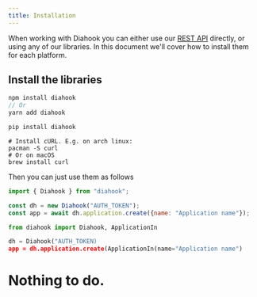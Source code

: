 ```yaml
---
title: Installation
---
```




When working with Diahook you can either use our [REST API](https://api.diahook.com/docs) directly, or using any of our libraries. In this document we'll cover how to install them for each platform.


## Install the libraries

<CodeTabs>
<TabItem value="js">

```js
npm install diahook
// Or
yarn add diahook
```

</TabItem>
<TabItem value="py">

```sh
pip install diahook
```

</TabItem>
<TabItem value="curl">

```shell
# Install cURL. E.g. on arch linux:
pacman -S curl
# Or on macOS
brew install curl
```

</TabItem>
</CodeTabs>

Then you can just use them as follows

<CodeTabs>
<TabItem value="js">

```js
import { Diahook } from "diahook";

const dh = new Diahook("AUTH_TOKEN");
const app = await dh.application.create({name: "Application name"});
```

</TabItem>
<TabItem value="py">

```python
from diahook import Diahook, ApplicationIn

dh = Diahook("AUTH_TOKEN)
app = dh.application.create(ApplicationIn(name="Application name")
```

</TabItem>
<TabItem value="curl">

# Nothing to do.

</TabItem>
</CodeTabs>

